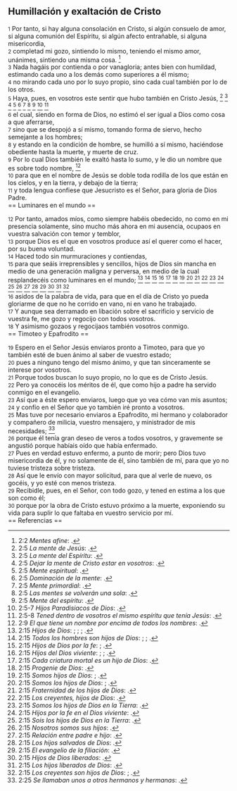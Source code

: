 == Humillación y exaltación de Cristo ==

{{anchor|1}} <small>1</small> Por tanto, si hay alguna consolación en Cristo, si algún consuelo de amor, si alguna comunión del Espíritu, si algún afecto entrañable, si alguna misericordia,<br>
{{anchor|2}} <small>2</small> completad mi gozo, sintiendo lo mismo, teniendo el mismo amor, unánimes, sintiendo una misma cosa. <ref>2:2 ''Mentes afine'': {{lib|LU|16|6|3}}.</ref><br>
{{anchor|3}} <small>3</small> Nada hagáis por contienda o por vanagloria; antes bien con humildad, estimando cada uno a los demás como superiores a él mismo;<br>
{{anchor|4}} <small>4</small> no mirando cada uno por lo suyo propio, sino cada cual también por lo de los otros.<br>
{{anchor|5}} <small>5</small> Haya, pues, en vosotros este sentir que hubo también en Cristo Jesús, <ref>2:5 ''La mente de Jesús'': {{lib|LU|48|6|15}}.</ref> <ref>2:5 ''La mente del Espíritu'': {{lib|LU|9|5|4}}.</ref> <ref>2:5 ''Dejar la mente de Cristo estar en vosotros'': {{lib|LU|102|4|1}}.</ref> <ref>2:5 ''Mente espiritual'': {{lib|LU|107|5|3}}.</ref> <ref>2:5 ''Dominación de la mente'': {{lib|LU|42|12|8}}.</ref> <ref>2:5 ''Mente primordial'': {{lib|LU|2|1|2}}.</ref> <ref>2:5 ''Las mentes se volverán una sola'': {{lib|LU|110|2|5}}.</ref> <ref>2:5 ''Mente del espíritu'': {{lib|LU|6|6|4}}.</ref> <ref>2:5-7 ''Hijos Paradisiacos de Dios'': {{lib|LU|20|1|1}}.</ref> <ref>2:5-8 ''Tened dentro de vosotros el mismo espíritu que tenía Jesús'': {{lib|LU|128|1|6}}.</ref><br>
{{anchor|6}} <small>6</small> el cual, siendo en forma de Dios, no estimó el ser igual a Dios como cosa a que aferrarse,<br>
{{anchor|7}} <small>7</small> sino que se despojó a sí mismo, tomando forma de siervo, hecho semejante a los hombres;<br>
{{anchor|8}} <small>8</small> y estando en la condición de hombre, se humilló a sí mismo, haciéndose obediente hasta la muerte, y muerte de cruz.<br>
{{anchor|9}} <small>9</small> Por lo cual Dios también le exaltó hasta lo sumo, y le dio un nombre que es sobre todo nombre, <ref>2:9 ''El que tiene un nombre por encima de todos los nombres'': {{lib|LU|128|1|10}}.</ref><br>
{{anchor|10}} <small>10</small> para que en el nombre de Jesús se doble toda rodilla de los que están en los cielos, y en la tierra, y debajo de la tierra;<br>
{{anchor|11}} <small>11</small> y toda lengua confiese que Jesucristo es el Señor, para gloria de Dios Padre.<br>
== Luminares en el mundo ==

{{anchor|12}} <small>12</small> Por tanto, amados míos, como siempre habéis obedecido, no como en mi presencia solamente, sino mucho más ahora en mi ausencia, ocupaos en vuestra salvación con temor y temblor,<br>
{{anchor|13}} <small>13</small> porque Dios es el que en vosotros produce así el querer como el hacer, por su buena voluntad.<br>
{{anchor|14}} <small>14</small> Haced todo sin murmuraciones y contiendas,<br>
{{anchor|15}} <small>15</small> para que seáis irreprensibles y sencillos, hijos de Dios sin mancha en medio de una generación maligna y perversa, en medio de la cual resplandecéis como luminares en el mundo; <ref>2:15 ''Hijos de Dios'': {{lib|LU|142|5|2}}; {{lib|LU|170|2|20}}; {{lib|LU|34|6|10}}; {{lib|LU|8|6|4}}.</ref> <ref>2:15 ''Todos los hombres son hijos de Dios'': {{lib|LU|190|5|4}}; {{lib|LU|193|1|2}}; {{lib|LU|99|5|5}}.</ref> <ref>2:15 ''Hijos de Dios por la fe'': {{lib|LU|141|2|2}}; {{lib|LU|40|6|1}}.</ref> <ref>2:15 ''Hijos del Dios viviente'': {{lib|LU|140|1|6}}; {{lib|LU|140|3|16}}; {{lib|LU|149|2|10}}.</ref> <ref>2:15 ''Cada criatura mortal es un hijo de Dios'': {{lib|LU|196|0|2}}.</ref> <ref>2:15 ''Progenie de Dios'': {{lib|LU|1|3|1}}.</ref> <ref>2:15 ''Somos hijos de Dios'': {{lib|LU|2|5|4}}; {{lib|LU|5|4|8}}.</ref> <ref>2:15 ''Somos los hijos de Dios'': {{lib|LU|131|10|2}}; {{lib|LU|141|4|2}}.</ref> <ref>2:15 ''Fraternidad de los hijos de Dios'': {{lib|LU|153|2|4}}.</ref> <ref>2:15 ''Los creyentes, hijos de Dios'': {{lib|LU|181|2|12}}.</ref> <ref>2:15 ''Somos los hijos de Dios en la Tierra'': {{lib|LU|193|0|5}}.</ref> <ref>2:15 ''Hijos por la fe en el Dios viviente'': {{lib|LU|142|1|1}}.</ref> <ref>2:15 ''Sois los hijos de Dios en la Tierra'': {{lib|LU|193|0|3}}.</ref> <ref>2:15 ''Nosotros somos sus hijos'': {{lib|LU|149|6|8}}.</ref> <ref>2:15 ''Relación entre padre e hijo'': {{lib|LU|131|10|6}}.</ref> <ref>2:15 ''Los hijos salvados de Dios'': {{lib|LU|170|2|8}}.</ref> <ref>2:15 ''El evangelio de la filiación'': {{lib|LU|190|3|1}}.</ref> <ref>2:15 ''Hijos de Dios liberados'': {{lib|LU|170|2|20}}.</ref> <ref>2:15 ''Los hijos liberados de Dios'': {{lib|LU|143|2|7}}.</ref> <ref>2:15 ''Los creyentes son hijos de Dios'': {{lib|LU|180|1|6}}; {{lib|LU|181|2|14}}.</ref><br>
{{anchor|16}} <small>16</small> asidos de la palabra de vida, para que en el día de Cristo yo pueda gloriarme de que no he corrido en vano, ni en vano he trabajado.<br>
{{anchor|17}} <small>17</small> Y aunque sea derramado en libación sobre el sacrificio y servicio de vuestra fe, me gozo y regocijo con todos vosotros.<br>
{{anchor|18}} <small>18</small> Y asimismo gozaos y regocijaos también vosotros conmigo.<br>
== Timoteo y Epafrodito ==

{{anchor|19}} <small>19</small> Espero en el Señor Jesús enviaros pronto a Timoteo, para que yo también esté de buen ánimo al saber de vuestro estado;<br>
{{anchor|20}} <small>20</small> pues a ninguno tengo del mismo ánimo, y que tan sinceramente se interese por vosotros.<br>
{{anchor|21}} <small>21</small> Porque todos buscan lo suyo propio, no lo que es de Cristo Jesús.<br>
{{anchor|22}} <small>22</small> Pero ya conocéis los méritos de él, que como hijo a padre ha servido conmigo en el evangelio.<br>
{{anchor|23}} <small>23</small> Así que a éste espero enviaros, luego que yo vea cómo van mis asuntos;<br>
{{anchor|24}} <small>24</small> y confío en el Señor que yo también iré pronto a vosotros.<br>
{{anchor|25}} <small>25</small> Mas tuve por necesario enviaros a Epafrodito, mi hermano y colaborador y compañero de milicia, vuestro mensajero, y ministrador de mis necesidades; <ref>2:25 ''Se llamaban unos a otros hermanos y hermanas'': {{lib|LU|194|4|7}}.</ref><br>
{{anchor|26}} <small>26</small> porque él tenía gran deseo de veros a todos vosotros, y gravemente se angustió porque habíais oído que había enfermado.<br>
{{anchor|27}} <small>27</small> Pues en verdad estuvo enfermo, a punto de morir; pero Dios tuvo misericordia de él, y no solamente de él, sino también de mí, para que yo no tuviese tristeza sobre tristeza.<br>
{{anchor|28}} <small>28</small> Así que le envío con mayor solicitud, para que al verle de nuevo, os gocéis, y yo esté con menos tristeza.<br>
{{anchor|29}} <small>29</small> Recibidle, pues, en el Señor, con todo gozo, y tened en estima a los que son como él;<br>
{{anchor|30}} <small>30</small> porque por la obra de Cristo estuvo próximo a la muerte, exponiendo su vida para suplir lo que faltaba en vuestro servicio por mí.<br>
== Referencias ==

<references />
